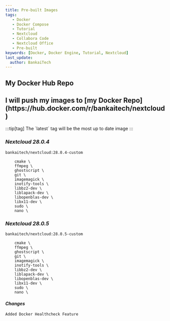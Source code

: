 ```yaml
---
title: Pre-built Images
tags:
   - Docker
   - Docker Compose
   - Tutorial
   - Nextcloud
   - Collabora Code
   - Nextcloud Office
   - Pre-built
keywords: [Docker, Docker Engine, Tutorial, Nextcloud]
last_update:
  author: BankaiTech
---
```



## **My Docker Hub Repo**
<h2>I will push my images to [my Docker Repo](https://hub.docker.com/r/bankaitech/nextcloud)</h2>
:::tip[tag]
The `latest` tag will be the most up to date image
:::

### ***Nextcloud 28.0.4***
`bankaitech/nextcloud:28.0.4-custom` 
```
    cmake \
    ffmpeg \
    ghostscript \
    git \
    imagemagick \
    inotify-tools \
    libbz2-dev \
    liblapack-dev \
    libopenblas-dev \
    libx11-dev \
    sudo \
    nano \
```

### ***Nextcloud 28.0.5***
`bankaitech/nextcloud:28.0.5-custom` 
```
    cmake \
    ffmpeg \
    ghostscript \
    git \
    imagemagick \
    inotify-tools \
    libbz2-dev \
    liblapack-dev \
    libopenblas-dev \
    libx11-dev \
    sudo \
    nano \
```
#### *Changes*
```
Added Docker Healthcheck Feature
```


<BuyMeACoffeeButton />
